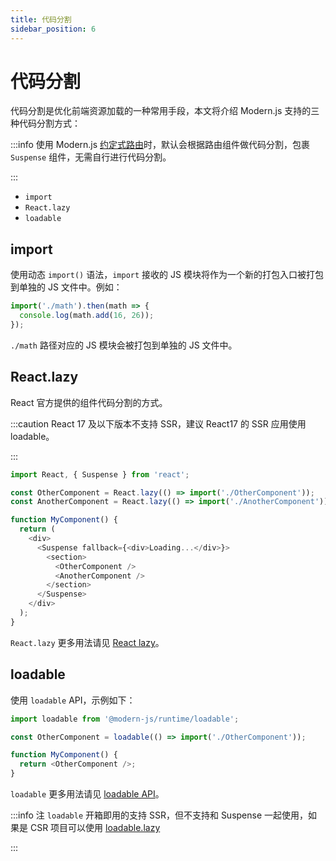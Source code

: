 ```yaml
---
title: 代码分割
sidebar_position: 6
---
```

# 代码分割

代码分割是优化前端资源加载的一种常用手段，本文将介绍 Modern.js 支持的三种代码分割方式：

:::info
使用 Modern.js [约定式路由](/guides/basic-features/routes#约定式路由)时，默认会根据路由组件做代码分割，包裹 `Suspense` 组件，无需自行进行代码分割。

:::

- `import`
- `React.lazy`
- `loadable`

## import

使用动态 `import()` 语法，`import` 接收的 JS 模块将作为一个新的打包入口被打包到单独的 JS 文件中。例如：

```ts
import('./math').then(math => {
  console.log(math.add(16, 26));
});
```

`./math` 路径对应的 JS 模块会被打包到单独的 JS 文件中。

## React.lazy

React 官方提供的组件代码分割的方式。

:::caution
React 17 及以下版本不支持 SSR，建议 React17 的 SSR 应用使用 loadable。

:::

```ts
import React, { Suspense } from 'react';

const OtherComponent = React.lazy(() => import('./OtherComponent'));
const AnotherComponent = React.lazy(() => import('./AnotherComponent'));

function MyComponent() {
  return (
    <div>
      <Suspense fallback={<div>Loading...</div>}>
        <section>
          <OtherComponent />
          <AnotherComponent />
        </section>
      </Suspense>
    </div>
  );
}
```

`React.lazy` 更多用法请见 [React lazy](https://zh-hans.reactjs.org/docs/code-splitting.html#reactlazy)。

## loadable

使用 `loadable` API，示例如下：

```ts
import loadable from '@modern-js/runtime/loadable';

const OtherComponent = loadable(() => import('./OtherComponent'));

function MyComponent() {
  return <OtherComponent />;
}
```

`loadable` 更多用法请见 [loadable API](/apis/app/runtime/utility/loadable)。

:::info 注
`loadable` 开箱即用的支持 SSR，但不支持和 Suspense 一起使用，如果是 CSR 项目可以使用 [loadable.lazy](https://loadable-components.com/docs/suspense/)

:::
